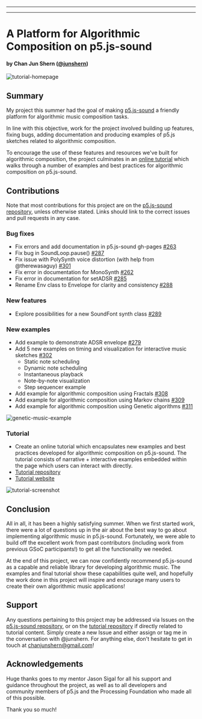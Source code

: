 
---

---
# A Platform for Algorithmic Composition on p5.js-sound
#### by Chan Jun Shern ([@junshern](https://github.com/JunShern))

![tutorial-homepage](https://raw.githubusercontent.com/JunShern/algorithmic-music-tutorial/main/screenshots/home.png)

## Summary

My project this summer had the goal of making [p5.js-sound](https://github.com/processing/p5.js-sound) a friendly platform for algorithmic music composition tasks.

In line with this objective, work for the project involved building up features, fixing bugs, adding documentation and producing examples of p5.js sketches related to algorithmic composition.

To encourage the use of these features and resources we've built for algorithmic composition, the project culminates in an [online tutorial](https://junshern.github.io/algorithmic-music-tutorial/) which walks through a number of examples and best practices for algorithmic composition on p5.js-sound.

## Contributions
Note that most contributions for this project are on the [p5.js-sound repository](https://github.com/processing/p5.js-sound), unless otherwise stated. Links should link to the correct issues and pull requests in any case.

### Bug fixes
- Fix errors and add documentation in p5.js-sound gh-pages [#263](https://github.com/processing/p5.js-sound/issues/263)
- Fix bug in SoundLoop.pause() [#287](https://github.com/processing/p5.js-sound/pull/287)
- Fix issue with PolySynth voice distortion (with help from @therewasaguy) [#301](https://github.com/processing/p5.js-sound/issues/301)
- Fix error in documentation for MonoSynth [#262](https://github.com/processing/p5.js-sound/pull/262)
- Fix error in documentation for setADSR [#285](https://github.com/processing/p5.js-sound/pull/285)
- Rename Env class to Envelope for clarity and consistency [#288](https://github.com/processing/p5.js-sound/pull/288)

### New features
- Explore possibilities for a new SoundFont synth class [#289](https://github.com/processing/p5.js-sound/issues/289)

### New examples
- Add example to demonstrate ADSR envelope [#279](https://github.com/processing/p5.js-sound/pull/279)
- Add 5 new examples on timing and visualization for interactive music sketches [#302](https://github.com/processing/p5.js-sound/pull/302)
  - Static note scheduling
  - Dynamic note scheduling
  - Instantaneous playback
  - Note-by-note visualization
  - Step sequencer example
- Add example for algorithmic composition using Fractals [#308](https://github.com/processing/p5.js-sound/pull/308)
- Add example for algorithmic composition using Markov chains [#309](https://github.com/processing/p5.js-sound/pull/309)
- Add example for algorithmic composition using Genetic algorithms [#311](https://github.com/processing/p5.js-sound/pull/311)

![genetic-music-example](https://raw.githubusercontent.com/JunShern/algorithmic-music-tutorial/main/screenshots/sketch-fullscreen.PNG)

### Tutorial
- Create an online tutorial which encapsulates new examples and best practices developed for algorithmic composition on p5.js-sound. The tutorial consists of narrative + interactive examples embedded within the page which users can interact with directly.
- [Tutorial repository](https://github.com/JunShern/explorable-algcomp)
- [Tutorial website](https://junshern.github.io/algorithmic-music-tutorial/)

![tutorial-screenshot](https://raw.githubusercontent.com/JunShern/algorithmic-music-tutorial/main/screenshots/sketch1.PNG)

## Conclusion
All in all, it has been a highly satisfying summer. When we first started work, there were a lot of questions up in the air about the best way to go about implementing algorithmic music in p5.js-sound. Fortunately, we were able to build off the excellent work from past contributors (including work from previous GSoC participants!) to get all the functionality we needed. 

At the end of this project, we can now confidently recommend p5.js-sound as a capable and reliable library for developing algorithmic music. The examples and final tutorial show these capabilities quite well, and hopefully the work done in this project will inspire and encourage many users to create their own algorithmic music applications!

## Support

Any questions pertaining to this project may be addressed via Issues on the [p5.js-sound repository](https://github.com/processing/p5.js-sound), or on the [tutorial repository](https://github.com/JunShern/explorable-algcomp) if directly related to tutorial content. Simply create a new Issue and either assign or tag me in the conversation with @junshern. For anything else, don't hesitate to get in touch at chanjunshern@gmail.com!

## Acknowledgements

Huge thanks goes to my mentor Jason Sigal for all his support and guidance throughout the project, as well as to all developers and community members of p5.js and the Processing Foundation who made all of this possible. 

Thank you so much!

